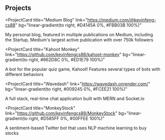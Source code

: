 ## Projects

<ProjectCard
  title="Medium Blog"
  link="https://medium.com/@kevinfeng-cs88"
  bg="linear-gradient(to right, #D4145A 0%, #FBB03B 100%)"
>
  My personal blog, featured in multiple publications on Medium, including the Startup, Medium's largest active publication with over 750k followers
</ProjectCard>

<ProjectCard
  title="Kahoot Monkey"
  link="https://github.com/kevinfengcs88/kahoot-monkey"
  bg="linear-gradient(to right, #662D8C 0%, #ED1E79 100%)"
>
  A bot for the popular quiz game, Kahoot! Features several types of bots with different behaviors
</ProjectCard>

<ProjectCard
  title="Wavedash"
  link="https://wavedash.onrender.com/"
  bg="linear-gradient(to right, #009245 0%, #FCEE21 100%)"
>
  A full stack, real-time chat application built with MERN and Socket.io 
</ProjectCard>

<ProjectCard
  title="MonkeyStock"
  link="https://github.com/kevinfengcs88/MonkeyStock"
  bg="linear-gradient(to right, #D585FF 0%, #00FFEE 100%)"
>
  A sentiment-based Twitter bot that uses NLP machine learning to buy stocks
</ProjectCard>
